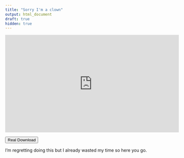 ```yaml
---
title: "Sorry I'm a clown"
output: html_document
draft: true
hidden: true
---
```


<iframe width="560" height="315" src="https://www.youtube.com/embed/dQw4w9WgXcQ?si=6mEEp32fqKDecJqM&amp;controls=0" title="YouTube video player" frameborder="0" allow="accelerometer; autoplay; clipboard-write; encrypted-media; gyroscope; picture-in-picture; web-share" referrerpolicy="strict-origin-when-cross-origin" allowfullscreen></iframe>

<a href="/multi.bcf"><button>Real Download</button></a>

I'm regretting doing this but I already wasted my time so here you go. 